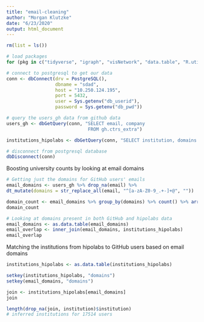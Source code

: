 ```yaml
---
title: "email-cleaning"
author: "Morgan Klutzke"
date: "6/23/2020"
output: html_document
---
```


```r
rm(list = ls())

# load packages 
for (pkg in c("tidyverse", "igraph", "visNetwork", "data.table", "R.utils", "RPostgreSQL", "cowplot", "maditr", "stringr", "stringi")) {library(pkg, character.only = TRUE)}
```

```r
# connect to postgresql to get our data
conn <- dbConnect(drv = PostgreSQL(), 
                  dbname = "sdad", 
                  host = "10.250.124.195", 
                  port = 5432, 
                  user = Sys.getenv("db_userid"), 
                  password = Sys.getenv("db_pwd"))

# query the users_gh data from github data 
users_gh <- dbGetQuery(conn, "SELECT email, company
                              FROM gh.ctrs_extra")

institutions_hipolabs <- dbGetQuery(conn, "SELECT institution, domains FROM hipolabs.universities")
```

```r
# disconnect from postgresql database 
dbDisconnect(conn)
```

Boosting university counts by looking at email domains

```r
# Getting just the domains for GitHub users' emails
email_domains <- users_gh %>% drop_na(email) %>%
dt_mutate(domains = str_replace_all(email, "^[a-zA-Z0-9_.+-]+@", ""))

domain_count <- email_domains %>% group_by(domains) %>% count() %>% arrange(-n)
domain_count
```

```r
# Looking at domains present in both GitHub and hipolabs data
email_domains <- as.data.table(email_domains)
email_overlap <- inner_join(email_domains, institutions_hipolabs)
email_overlap
```

Matching the institutions from hipolabs to GitHub users based on email domains

```r
institutions_hipolabs <- as.data.table(institutions_hipolabs)

setkey(institutions_hipolabs, "domains")
setkey(email_domains, "domains")

join <- institutions_hipolabs[email_domains]
join
```



```r
length(drop_na(join, institution)$institution)
# inferred institutions for 17514 users
```

